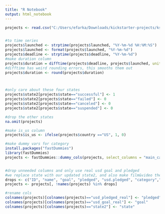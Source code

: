 ```yaml
---
title: "R Notebook"
output: html_notebook
---
```



```r
projects <- read.csv("C:/Users/efarka/Downloads/kickstarter-projects/ks-projects-201801.csv")


#to time series
projects$launched <- strptime(projects$launched, "%Y-%m-%d %H:%M:%S")
projects$launched <- format(projects$launched, "%Y-%m-%d")
projects$deadline <- strptime(projects$deadline, "%Y-%m-%d")
#make duration column
projects$duration = difftime(projects$deadline, projects$launched, units="days")
#difftime has weird rounding errors, this smooths them out
projects$duration <- round(projects$duration)



#only care about these four states
projects$state2[projects$state=="successful"] <- 1
projects$state2[projects$state=="failed"] <- 0
projects$state2[projects$state=="canceled"] <- 0
projects$state2[projects$state=="suspended"] <- 0

#drop the other states
na.omit(projects)

#make is_us column
projects$is_us <- ifelse(projects$country =="US", 1, 0)

#make dummy vars for category
install.packages("fastDummies")
library(fastDummies)
projects <- fastDummies::dummy_cols(projects, select_columns = "main_category")


#drop unneeded columns and only use real usd goal and pledged
#we replace state with our updated state2, and also make film&video the default category as it is the most common one
drops <- c("ID", "name", "goal", "pledged", "usd.pledged", "category","deadline", "launched", "state", "currency", "main_category_Film & Video")
projects <- projects[, !names(projects) %in% drops]

#rename cols
colnames(projects)[colnames(projects)=="usd_pledged_real"] <- "pledged"
colnames(projects)[colnames(projects)=="usd_goal_real"] <- "goal"
colnames(projects)[colnames(projects)=="state2"] <- "state"

```







